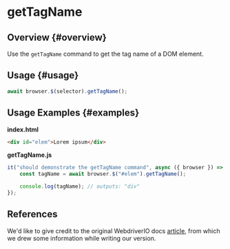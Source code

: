 # getTagName

## Overview {#overview}

Use the `getTagName` command to get the tag name of a DOM element.

## Usage {#usage}

```javascript
await browser.$(selector).getTagName();
```

## Usage Examples {#examples}

**index.html**

```html
<div id="elem">Lorem ipsum</div>
```

**getTagName.js**

```javascript
it("should demonstrate the getTagName command", async ({ browser }) => {
    const tagName = await browser.$("#elem").getTagName();

    console.log(tagName); // outputs: "div"
});
```

## References

We'd like to give credit to the original WebdriverIO docs [article](https://webdriver.io/docs/api/element/getTagName), from which we drew some information while writing our version.
